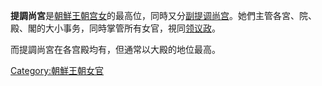 {{multiple issues|
{{expand|time=2013-10-18T11:09:26+00:00}}
{{unreferenced|time=2013-10-18T11:09:26+00:00}}
}}

'''提調尚宮'''是[[朝鮮王朝|朝鮮王朝]][[宫女|宫女]]的最高位，同時又分[[副提调尚宫|副提调尚宫]]。她們主管各宮、院、殿、閣的大小事务，同時掌管所有女官，視同[[领议政|领议政]]。

而提調尚宮在各宫殿均有，但通常以大殿的地位最高。

[[Category:朝鮮王朝女官|Category:朝鮮王朝女官]]